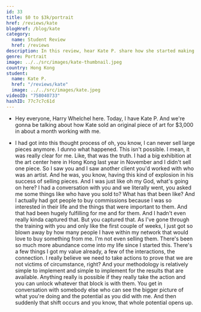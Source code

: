 ```yaml
---
id: 33
title: $0 to $3k/portrait
href: /reviews/kate
blogHref: /blog/kate
category:
  name: Student Review
  href: /reviews
description: In this review, hear Kate P. share how she started making $3,000 per portrait commission while working with adventurous entrepreneurial art collectors.
genre: Portrait
image: ../../src/images/kate-thumbnail.jpeg
country: Hong Kong
student:
  name: Kate P.
  href: "/reviews/kate"
  image: ../../src/images/kate.jpeg
videoID: "758040733"
hashID: 77c7c7c61d
---
```


- Hey everyone, Harry Whelchel here. Today, I have Kate P. And we're gonna be talking about how Kate sold an original piece of art for $3,000 in about a month working with me.

- I had got into this thought process of oh, you know, I can never sell large pieces anymore. I dunno what happened. This isn't possible. I mean, it was really clear for me. Like, that was the truth. I had a big exhibition at the art center here in Hong Kong last year in November and I didn't sell one piece. So I saw you and I saw another client you'd worked with who was an artist. And he was, you know, having this kind of explosion in his success of selling pieces. And I was just like oh my God, what's going on here? I had a conversation with you and we literally went, you asked me some things like who have you sold to? What has that been like? And I actually had got people to buy commissions because I was so interested in their life and the things that were important to them. And that had been hugely fulfilling for me and for them. And I hadn't even really kinda captured that. But you captured that. As I've gone through the training with you and only like the first couple of weeks, I just got so blown away by how many people I have within my network that would love to buy something from me. I'm not even selling them. There's been so much more abundance come into my life since I started this. There's a few things I got my value already, a few of the interactions, the connection. I really believe we need to take actions to prove that we are not victims of circumstance, right? And your methodology is relatively simple to implement and simple to implement for the results that are available. Anything really is possible if they really take the action and you can unlock whatever that block is with them. You get in conversation with somebody else who can see the bigger picture of what you're doing and the potential as you did with me. And then suddenly that shift occurs and you know, that whole potential opens up.
